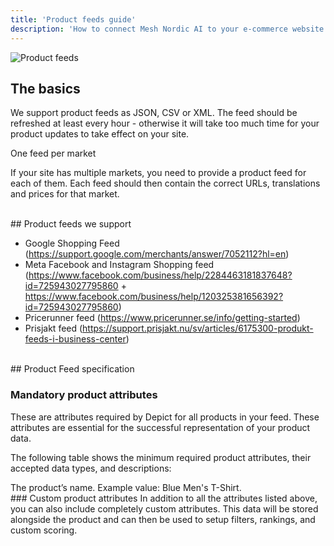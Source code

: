 ```yaml
---
title: 'Product feeds guide'
description: 'How to connect Mesh Nordic AI to your e-commerce website using product feeds.'
---
```


![Product feeds](/images/google_mc_logo_light.svg)


## The basics

We support product feeds as JSON, CSV or XML. The feed should be refreshed at least every hour - otherwise it will take too much time for your product updates to take effect on your site.

<tip>
One feed per market

If your site has multiple markets, you need to provide a product feed for each of them. Each feed should then contain the correct URLs, translations and prices for that market.
</tip>



<br/>
## Product feeds we support

- Google Shopping Feed (https://support.google.com/merchants/answer/7052112?hl=en)
- Meta Facebook and Instagram Shopping feed (https://www.facebook.com/business/help/2284463181837648?id=725943027795860 + 
https://www.facebook.com/business/help/120325381656392?id=725943027795860)
- Pricerunner feed (https://www.pricerunner.se/info/getting-started)
- Prisjakt feed (https://support.prisjakt.nu/sv/articles/6175300-produkt-feeds-i-business-center)



<br/>
## Product Feed specification

### Mandatory product attributes
These are attributes required by Depict for all products in your feed. These attributes are essential for the successful representation of your product data.

The following table shows the minimum required product attributes, their accepted data types, and descriptions:



<ResponseField name="Title" type="string">
The product’s name. Example value: Blue Men's T-Shirt.

<br/>
### Custom product attributes
In addition to all the attributes listed above, you can also include completely custom attributes. This data will be stored alongside the product and can then be used to setup filters, rankings, and custom scoring.